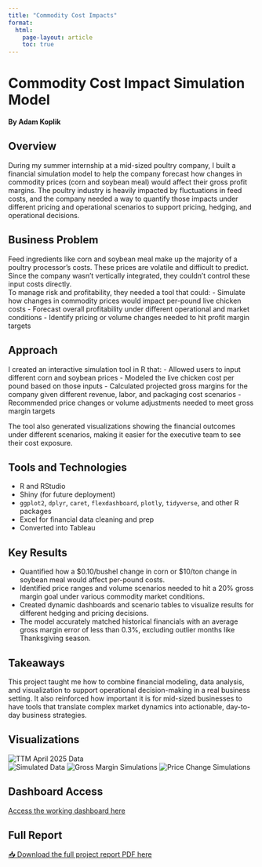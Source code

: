 ```yaml
---
title: "Commodity Cost Impacts"
format:
  html:
    page-layout: article
    toc: true
---
```


# Commodity Cost Impact Simulation Model

**By Adam Koplik**

## Overview  
During my summer internship at a mid-sized poultry company, I built a financial simulation model to help the company forecast how changes in commodity prices (corn and soybean meal) would affect their gross profit margins. The poultry industry is heavily impacted by fluctuations in feed costs, and the company needed a way to quantify those impacts under different pricing and operational scenarios to support pricing, hedging, and operational decisions.

## Business Problem  
Feed ingredients like corn and soybean meal make up the majority of a poultry processor's costs. These prices are volatile and difficult to predict. Since the company wasn't vertically integrated, they couldn't control these input costs directly.  
To manage risk and profitability, they needed a tool that could:
- Simulate how changes in commodity prices would impact per-pound live chicken costs
- Forecast overall profitability under different operational and market conditions
- Identify pricing or volume changes needed to hit profit margin targets  

## Approach  
I created an interactive simulation tool in R that:
- Allowed users to input different corn and soybean prices
- Modeled the live chicken cost per pound based on those inputs
- Calculated projected gross margins for the company given different revenue, labor, and packaging cost scenarios
- Recommended price changes or volume adjustments needed to meet gross margin targets  

The tool also generated visualizations showing the financial outcomes under different scenarios, making it easier for the executive team to see their cost exposure.

## Tools and Technologies  

- R and RStudio  
- Shiny (for future deployment)  
- `ggplot2`, `dplyr`, `caret`, `flexdashboard`, `plotly`, `tidyverse`, and other R packages  
- Excel for financial data cleaning and prep  
- Converted into Tableau

## Key Results  

- Quantified how a $0.10/bushel change in corn or $10/ton change in soybean meal would affect per-pound costs.
- Identified price ranges and volume scenarios needed to hit a 20% gross margin goal under various commodity market conditions.
- Created dynamic dashboards and scenario tables to visualize results for different hedging and pricing decisions.
- The model accurately matched historical financials with an average gross margin error of less than 0.3%, excluding outlier months like Thanksgiving season.

## Takeaways  

This project taught me how to combine financial modeling, data analysis, and visualization to support operational decision-making in a real business setting. It also reinforced how important it is for mid-sized businesses to have tools that translate complex market dynamics into actionable, day-to-day business strategies.

## Visualizations  

![TTM April 2025 Data](images/TTM.png)  
![Simulated Data](images/SimulatedData.png)
![Gross Margin Simulations](images/GM.png)
![Price Change Simulations](images/PC.png)

## Dashboard Access

[Access the working dashboard here](https://public.tableau.com/app/profile/adam.koplik/viz/CommodityCostImpacts/TTMApril2025Data?publish=yes)

## Full Report  

[📥 Download the full project report PDF here](commodity_cost_impacts.pdf)